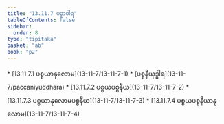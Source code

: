 ```yaml
---
title: "13.11.7 ပဉှာဝါရ"
tableOfContents: false
sidebar:
  order: 8
type: "tipitaka"
basket: "ab"
book: "p2"
---
```



<DynamicBreadcrumb />



<TableOfContents book="p2" section="13.11.7">
* [13.11.7.1 ပစ္စယာနုလောမ](13-11-7/13-11-7-1)
* [ပစ္စနီယုဒ္ဓါရ](13-11-7/paccaniyuddhara)
* [13.11.7.2 ပစ္စယပစ္စနီယ](13-11-7/13-11-7-2)
* [13.11.7.3 ပစ္စယာနုလောမပစ္စနီယ](13-11-7/13-11-7-3)
* [13.11.7.4 ပစ္စယပစ္စနီယာနုလောမ](13-11-7/13-11-7-4)
</TableOfContents>